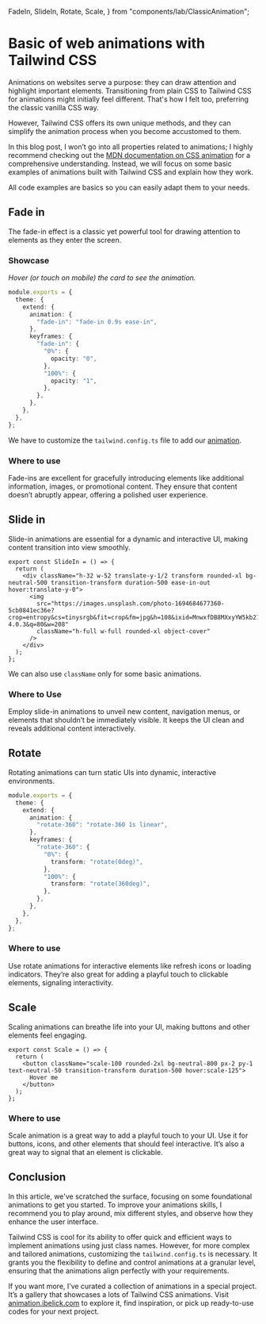   FadeIn,
  SlideIn,
  Rotate,
  Scale,
} from "components/lab/ClassicAnimation";

<LayoutBlog >

# Basic of web animations with Tailwind CSS

Animations on websites serve a purpose: they can draw attention and highlight important elements. Transitioning from plain CSS to Tailwind CSS for animations might initially feel different. That's how I felt too, preferring the classic vanilla CSS way.

However, Tailwind CSS offers its own unique methods, and they can simplify the animation process when you become accustomed to them.

In this blog post, I won’t go into all properties related to animations; I highly recommend checking out the [MDN documentation on CSS animation](https://developer.mozilla.org/fr/docs/Web/CSS/animation) for a comprehensive understanding. Instead, we will focus on some basic examples of animations built with Tailwind CSS and explain how they work.

All code examples are basics so you can easily adapt them to your needs.

## Fade in

The fade-in effect is a classic yet powerful tool for drawing attention to elements as they enter the screen.

### Showcase

<ComponentPlayground hasDarkMode className="group">
  <FadeIn />
</ComponentPlayground>

_Hover (or touch on mobile) the card to see the animation._

```ts tailwind.config.ts
module.exports = {
  theme: {
    extend: {
      animation: {
        "fade-in": "fade-in 0.9s ease-in",
      },
      keyframes: {
        "fade-in": {
          "0%": {
            opacity: "0",
          },
          "100%": {
            opacity: "1",
          },
        },
      },
    },
  },
};
```

We have to customize the `tailwind.config.ts` file to add our [animation](https://tailwindcss.com/docs/animation#customizing-your-theme).

### Where to use

Fade-ins are excellent for gracefully introducing elements like additional information, images, or promotional content. They ensure that content doesn’t abruptly appear, offering a polished user experience.

## Slide in

Slide-in animations are essential for a dynamic and interactive UI, making content transition into view smoothly.

<ComponentPlayground hasDarkMode className="overflow-hidden">
  <SlideIn />
</ComponentPlayground>

```tsx slide-in.tsx
export const SlideIn = () => {
  return (
    <div className="h-32 w-52 translate-y-1/2 transform rounded-xl bg-neutral-500 transition-transform duration-500 ease-in-out hover:translate-y-0">
      <img
        src="https://images.unsplash.com/photo-1694684677360-5cb0841ec36e?crop=entropy&cs=tinysrgb&fit=crop&fm=jpg&h=108&ixid=MnwxfDB8MXxyYW5kb218MHx8fHx8fHx8MTY5NTgwNjYxNA&ixlib=rb-4.0.3&q=80&w=208"
        className="h-full w-full rounded-xl object-cover"
      />
    </div>
  );
};
```

We can also use `className` only for some basic animations.

### Where to Use

Employ slide-in animations to unveil new content, navigation menus, or elements that shouldn’t be immediately visible. It keeps the UI clean and reveals additional content interactively.

## Rotate

Rotating animations can turn static UIs into dynamic, interactive environments.

<ComponentPlayground hasDarkMode>
  <Rotate />
</ComponentPlayground>

```ts tailwind.config.ts
module.exports = {
  theme: {
    extend: {
      animation: {
        "rotate-360": "rotate-360 1s linear",
      },
      keyframes: {
        "rotate-360": {
          "0%": {
            transform: "rotate(0deg)",
          },
          "100%": {
            transform: "rotate(360deg)",
          },
        },
      },
    },
  },
};
```

### Where to use

Use rotate animations for interactive elements like refresh icons or loading indicators. They’re also great for adding a playful touch to clickable elements, signaling interactivity.

## Scale

Scaling animations can breathe life into your UI, making buttons and other elements feel engaging.

<ComponentPlayground>
  <Scale />
</ComponentPlayground>

```tsx scale.tsx
export const Scale = () => {
  return (
    <button className="scale-100 rounded-2xl bg-neutral-800 px-2 py-1 text-neutral-50 transition-transform duration-500 hover:scale-125">
      Hover me
    </button>
  );
};
```

### Where to use

Scale animation is a great way to add a playful touch to your UI. Use it for buttons, icons, and other elements that should feel interactive. It’s also a great way to signal that an element is clickable.

## Conclusion

In this article, we've scratched the surface, focusing on some foundational animations to get you started. To improve your animations skills, I recommend you to play around, mix different styles, and observe how they enhance the user interface.

Tailwind CSS is cool for its ability to offer quick and efficient ways to implement animations using just class names. However, for more complex and tailored animations, customizing the `tailwind.config.ts` is necessary. It grants you the flexibility to define and control animations at a granular level, ensuring that the animations align perfectly with your requirements.

If you want more, I’ve curated a collection of animations in a special project. It’s a gallery that showcases a lots of Tailwind CSS animations. Visit [animation.ibelick.com](https://animation.ibelick.com/) to explore it, find inspiration, or pick up ready-to-use codes for your next project.

</LayoutBlog>
